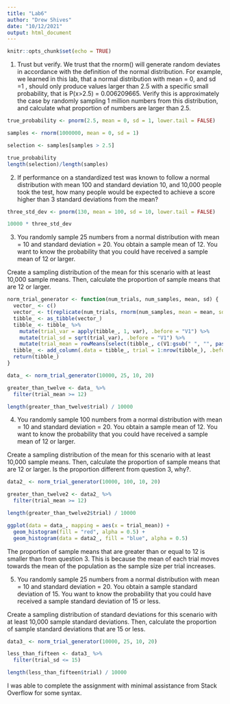 ```yaml
---
title: "Lab6"
author: "Drew Shives"
date: "10/12/2021"
output: html_document
---
```


```r
knitr::opts_chunk$set(echo = TRUE)
```

1) Trust but verify. We trust that the rnorm() will generate random deviates in accordance with the definition of the normal distribution. For example, we learned in this lab, that a normal distribution with mean = 0, and sd =1 , should only produce values larger than 2.5 with a specific small probability, that is P(x>2.5) = 0.006209665. Verify this is approximately the case by randomly sampling 1 million numbers from this distribution, and calculate what proportion of numbers are larger than 2.5.

```r
true_probability <- pnorm(2.5, mean = 0, sd = 1, lower.tail = FALSE)

samples <- rnorm(1000000, mean = 0, sd = 1)

selection <- samples[samples > 2.5]

true_probability
length(selection)/length(samples)
```

2) If performance on a standardized test was known to follow a normal distribution with mean 100 and standard deviation 10, and 10,000 people took the test, how many people would be expected to achieve a score higher than 3 standard deviations from the mean?

```r
three_std_dev <- pnorm(130, mean = 100, sd = 10, lower.tail = FALSE)

10000 * three_std_dev
```

3) You randomly sample 25 numbers from a normal distribution with mean = 10 and standard deviation = 20. You obtain a sample mean of 12. You want to know the probability that you could have received a sample mean of 12 or larger.

Create a sampling distribution of the mean for this scenario with at least 10,000 sample means. Then, calculate the proportion of sample means that are 12 or larger.

```r
norm_trial_generator <- function(num_trials, num_samples, mean, sd) {
  vector_ <- c()
  vector_ <- t(replicate(num_trials, rnorm(num_samples, mean = mean, sd = sd)))
  tibble_ <- as_tibble(vector_)
  tibble_ <- tibble_ %>%
    mutate(trial_var = apply(tibble_, 1, var), .before = "V1") %>%
    mutate(trial_sd = sqrt(trial_var), .before = "V1") %>%
    mutate(trial_mean = rowMeans(select(tibble_, c(V1:gsub(" ", "", paste("V", num_samples))))), .before = "trial_var")
  tibble_ <- add_column(.data = tibble_, trial = 1:nrow(tibble_), .before = "trial_mean")
  return(tibble_)
}

data_ <- norm_trial_generator(10000, 25, 10, 20)

greater_than_twelve <- data_ %>%
  filter(trial_mean >= 12)

length(greater_than_twelve$trial) / 10000
```

4) You randomly sample 100 numbers from a normal distribution with mean = 10 and standard deviation = 20. You obtain a sample mean of 12. You want to know the probability that you could have received a sample mean of 12 or larger.

Create a sampling distribution of the mean for this scenario with at least 10,000 sample means. Then, calculate the proportion of sample means that are 12 or larger. Is the proportion different from question 3, why?.

```r
data2_ <- norm_trial_generator(10000, 100, 10, 20)

greater_than_twelve2 <- data2_ %>%
  filter(trial_mean >= 12)

length(greater_than_twelve2$trial) / 10000
```

```r
ggplot(data = data_, mapping = aes(x = trial_mean)) +
  geom_histogram(fill = "red", alpha = 0.5) +
  geom_histogram(data = data2_, fill = "blue", alpha = 0.5)
```


The proportion of sample means that are greater than or equal to 12 is smaller than from question 3. This is because the mean of each trial moves towards the mean of the population as the sample size per trial increases. 

5) You randomly sample 25 numbers from a normal distribution with mean = 10 and standard deviation = 20. You obtain a sample standard deviation of 15. You want to know the probability that you could have received a sample standard deviation of 15 or less.

Create a sampling distribution of standard deviations for this scenario with at least 10,000 sample standard deviations. Then, calculate the proportion of sample standard deviations that are 15 or less.

```r
data3_ <- norm_trial_generator(10000, 25, 10, 20)

less_than_fifteen <- data3_ %>%
  filter(trial_sd <= 15)

length(less_than_fifteen$trial) / 10000
```

I was able to complete the assignment with minimal assistance from Stack Overflow for some syntax.





